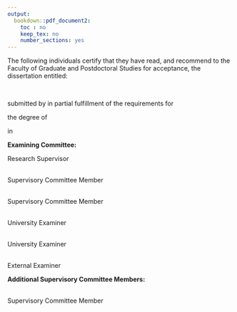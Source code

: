 ```yaml
---
output:
  bookdown::pdf_document2:
    toc : no
    keep_tex: no
    number_sections: yes
---
```


<!-- Note this section is Required -->

\doublespacing

The following individuals certify that they have read, and recommend to the Faculty of Graduate
and Postdoctoral Studies for acceptance, the dissertation entitled:

\vspace{5mm}


\noindent\underline{\makebox[6in][l]{Major sources of variation in placental DNA methylation}}  
\vspace{2mm}

submitted by \underline{Victor Yuan} in partial fulfillment of the requirements for

the degree of \noindent\underline{\makebox[5in][l]{Doctor of Philosophy}}  

in \noindent\underline{\makebox[5.8in][l]{Genome Sciences and Technology}}

\vspace{5mm}

**Examining Committee:**

\noindent\underline{\makebox[6in][l]{Dr. Wendy P. Robinson, Professor, Medical Genetics, UBC}}  Research Supervisor

\noindent\underline{\makebox[6in][l]{Dr. Alex G. Beristain, Associate Professor, Obstetrics and Gynaecology, UBC}}  
Supervisory Committee Member

\noindent\underline{\makebox[6in][l]{Dr. Michael Kobor, Professor, Medical Genetics, UBC}}  
Supervisory Committee Member

\noindent\underline{\makebox[6in][l]{Name of University Examiner}}  
University Examiner

\noindent\underline{\makebox[6in][l]{Name of University Examiner}}  
University Examiner

\noindent\underline{\makebox[6in][l]{Name of External Examiner}}  
External Examiner

\vspace{5mm}

**Additional Supervisory Committee Members:**

\noindent\underline{\makebox[6in][l]{Dr. Sara Mostafavi, Associate Professor, Paul G. Allen School of Computer Science and Engineering, UW}}  
Supervisory Committee Member
